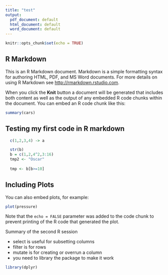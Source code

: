```yaml
---
title: "test"
output:
  pdf_document: default
  html_document: default
  word_document: default
---
```


```r
knitr::opts_chunk$set(echo = TRUE)
```

## R Markdown

This is an R Markdown document. Markdown is a simple formatting syntax for authoring HTML, PDF, and MS Word documents. For more details on using R Markdown see <http://rmarkdown.rstudio.com>.

When you click the **Knit** button a document will be generated that includes both content as well as the output of any embedded R code chunks within the document. You can embed an R code chunk like this:

```r
summary(cars)
```

## Testing my first code in R markdown

```r
  c(1,2,3,4) -> a

  str(b)
  b = c(1,2,4^2,3:16)
  tmp2 <- "Oscar"
  
  tmp <- b[b>=10]
```

## Including Plots

You can also embed plots, for example:

```r
plot(pressure)
```

Note that the `echo = FALSE` parameter was added to the code chunk to prevent printing of the R code that generated the plot.

Summary of the second R session

- select is useful for subsetting columns
- filter is for rows
- mutate is for creating or overrun a column
- you need to library the package to make it work

```r
library(dplyr)
```
